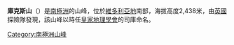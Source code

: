 '''庫克斯山'''（{{lang-en|Mount Cocks}}）是[[南極洲|南極洲]]的山峰，位於[[維多利亞地|維多利亞地]]南部，海拔高度2,438米，由[[英國|英國]]探險隊發現，該山峰以時任[[皇家地理學會|皇家地理學會]]的司庫命名。

{{coord|78|31|S|162|30|E|display=title}}

{{DEFAULTSORT:Mount Cocks}}
[[Category:南極洲山峰|Category:南極洲山峰]]


{{ScottCoast-geo-stub}}